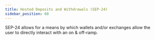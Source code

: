 ```yaml
---
title: Hosted Deposits and Withdrawals (SEP-24)
sidebar_position: 60
---
```



SEP-24 allows for a means by which wallets and/or exchanges allow the user to directly interact with an on & off-ramp.

<DocCardList />
